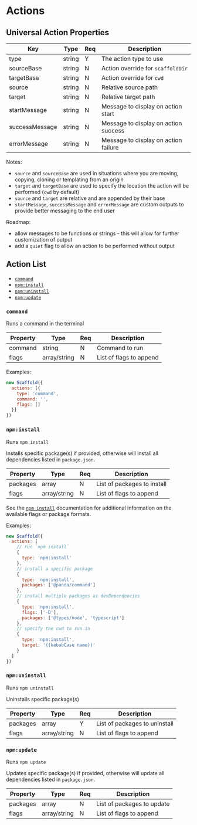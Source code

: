 # Actions

## Universal Action Properties

| Key               | Type         | Req | Description |
| ----------------- | ------------ | --- | ----------- |
| type              | string       | Y   | The action type to use |
| sourceBase        | string       | N   | Action override for `scaffoldDir` |
| targetBase        | string       | N   | Action override for `cwd` |
| source            | string       | N   | Relative source path |
| target            | string       | N   | Relative target path |
| startMessage      | string       | N   | Message to display on action start |
| successMessage    | string       | N   | Message to display on action success |
| errorMessage      | string       | N   | Message to display on action failure |

Notes:

- `source` and `sourceBase` are used in situations where you are moving, copying, cloning or templating from an origin
- `target` and `targetBase` are used to specify the location the action will be performed (`cwd` by default)
- `source` and `target` are relative and are appended by their base
- `startMessage`, `successMessage` and `errorMessage` are custom outputs to provide better messaging to the end user

Roadmap:

- allow messages to be functions or strings - this will allow for further customization of output
- add a `quiet` flag to allow an action to be performed without output

## Action List

- [`command`](#command)
- [`npm:install`](#npminstall)
- [`npm:uninstall`](#npmuninstall)
- [`npm:update`](#npmupdate)

### `command`

Runs a command in the terminal

| Property      | Type         | Req | Description |
| ------------- | ------------ | --- | ----------- |
| command       | string       | N   | Command to run |
| flags         | array/string | N   | List of flags to append |

Examples:

```js
new Scaffold({
  actions: [{
    type: 'command',
    command: '',
    flags: []
  }]
})
```

### `npm:install`

Runs `npm install`

Installs specific package(s) if provided, otherwise will install all dependencies listed in `package.json`.

| Property      | Type         | Req | Description |
| ------------- | ------------ | --- | ----------- |
| packages      | array        | N   | List of packages to install |
| flags         | array/string | N   | List of flags to append |

See the [`npm install`](https://docs.npmjs.com/cli/v10/commands/npm-install) documentation for additional information on the available flags or package formats.

Examples:

```js
new Scaffold({
  actions: [
    // run `npm install`
    {
      type: 'npm:install'
    },
    // install a specific package
    {
      type: 'npm:install',
      packages: ['@panda/command']
    },
    // install multiple packages as devDependencies
    {
      type: 'npm:install',
      flags: ['-D'],
      packages: ['@types/node', 'typescript']
    },
    // specify the cwd to run in
    {
      type: 'npm:install',
      target: '{{kebabCase name}}'
    }
  ]
})
```

### `npm:uninstall`

Runs `npm uninstall`

Uninstalls specific package(s)

| Property      | Type         | Req | Description |
| ------------- | ------------ | --- | ----------- |
| packages      | array        | Y   | List of packages to uninstall |
| flags         | array/string | N   | List of flags to append |

### `npm:update`

Runs `npm update`

Updates specific package(s) if provided, otherwise will update all dependencies listed in `package.json`.

| Property      | Type         | Req | Description |
| ------------- | ------------ | --- | ----------- |
| packages      | array        | N   | List of packages to update |
| flags         | array/string | N   | List of flags to append |